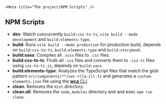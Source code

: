 
`<Meta title="The project/NPM Scripts" />`

## NPM Scripts

* **dev**: Watch concurrently `build:css-to-ts`, `vite build --mode development` and `build:elements-type`.
* **build**: Runs `vite build --mode production` for production build, depends on `build:css-to-ts`, `build:elements-type` and `build:storybook`.
* **build:sass**: Compiles all `.scss` files to `.css` files.
* **build:css-to-ts**: Finds all `.css` files and converts them to `.css.ts` files using `css-to-ts.js`, depends on `build:sass`.
* **build:elements-type**: Analyzes the TypeScript files that match the glob pattern `src/components/**/swc-+([a-z]).ts` and generates a `custom-elements.json` file using the [**wca** CLI](https://www.npmjs.com/package/web-component-analyzer).
* **clean**: Removes the `dist` directory.
* **clean:all**: Removes the `node_modules` directory and and exec `npm run clean`.
